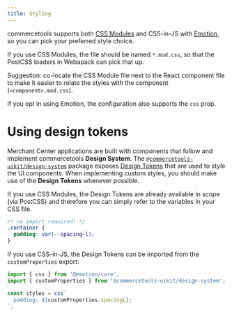 ```yaml
---
title: Styling
---
```


commercetools supports both [CSS Modules](https://github.com/css-modules/css-modules) and CSS-in-JS with [Emotion](https://emotion.sh/), so you can pick your preferred style choice.

If you use CSS Modules, the file should be named `*.mod.css`, so that the PostCSS loaders in Webapack can pick that up.

<Info>

Suggestion: co-locate the CSS Module file next to the React component file to make it easier to relate the styles with the component (`<component>.mod.css`).

</Info>

If you opt in using Emotion, the configuration also supports the `css` prop.

# Using design tokens

Merchant Center applications are built with components that follow and implement commercetools **Design System**. The [`@commercetools-uikit/design-system`](https://www.npmjs.com/package/@commercetools-uikit/design-system) package exposes [Design Tokens](https://uikit.commercetools.com/?path=/story/basics-tokens--all-tokens) that are used to style the UI components.
When implementing custom styles, you should make use of the **Design Tokens** whenever possible.

If you use CSS Modules, the Design Tokens are already available in scope (via PostCSS) and therefore you can simply refer to the variables in your CSS file.

```css
/* no import required! */
.container {
  padding: var(--spacing-l);
}
```

If you use CSS-in-JS, the Design Tokens can be imported from the `customProperties` export:

```js
import { css } from '@emotion/core';
import { customProperties } from '@commercetools-uikit/design-system';

const styles = css`
  padding: ${customProperties.spacingL};
`;
```
